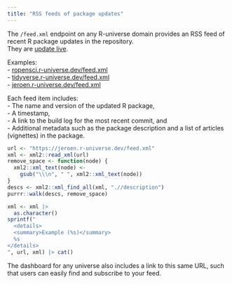 ```yaml
---
title: "RSS feeds of package updates"
---
```


The `/feed.xml` endpoint on any R-universe domain provides an RSS feed of recent R package updates in the repository.  
They are [update live](https://github.com/r-universe-org/frontend/blob/main/routes/universe.js?rgh-link-date=2024-12-09T13%3A49%3A32Z#L215-L231). 

Examples:  
- [ropensci.r-universe.dev/feed.xml](https://ropensci.r-universe.dev/feed.xml)  
- [tidyverse.r-universe.dev/feed.xml](https://tidyverse.r-universe.dev/feed.xml)  
- [jeroen.r-universe.dev/feed.xml](https://jeroen.r-universe.dev/feed.xml)  

Each feed item includes:  
- The name and version of the updated R package,  
- A timestamp,  
- A link to the build log for the most recent commit, and  
- Additional metadata such as the package description and a list of articles (vignettes) in the package.  

```r
url <- "https://jeroen.r-universe.dev/feed.xml"
xml <- xml2::read_xml(url)
remove_space <- function(node) {
  xml2::xml_text(node) <-
    gsub("\\\n", " ", xml2::xml_text(node))
}
descs <- xml2::xml_find_all(xml, ".//description")
purrr::walk(descs, remove_space)

xml <- xml |> 
  as.character()
sprintf("
  <details>
  <summary>Example (%s)</summary>
  %s
</details>
", url, xml) |> cat()
```

The dashboard for any universe also includes a link to this same URL, such that users can easily find and subscribe to your feed.

